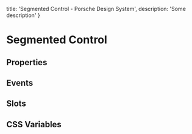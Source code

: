 
  title: 'Segmented Control - Porsche Design System',
  description: 'Some description'
}

# Segmented Control <ComponentStatus tagName="p-segmented-control"></ComponentStatus>

## Properties

<ComponentMetaProps tagName="p-segmented-control"></ComponentMetaProps>

## Events

<ComponentMetaEvents tagName="p-segmented-control"></ComponentMetaEvents>

## Slots

<ComponentMetaSlots tagName="p-segmented-control"></ComponentMetaSlots>

## CSS Variables

<ComponentMetaCssVariables tagName="p-segmented-control"></ComponentMetaCssVariables>
